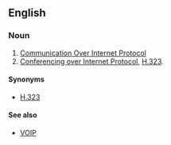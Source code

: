 ==English==

===Noun===
{{en-noun}}

# [[w:Communication Over Internet Protocol|Communication Over Internet Protocol]]
# [[Conferencing over Internet Protocol]], [[w:H.323|H.323]].

====Synonyms====
*[[H.323]]

====See also====
*[[VOIP]]